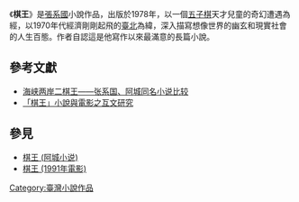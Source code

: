 {{unreferenced|time=2011-09-24T08:36:33+00:00}}
《'''棋王'''》是[[張系國|張系國]]小說作品，出版於1978年，以一個[[五子棋|五子棋]]天才兒童的奇幻遭遇為經，以1970年代經濟剛剛起飛的[[臺北|臺北]]為緯，深入描寫想像世界的幽玄和現實社會的人生百態。作者自認這是他寫作以來最滿意的長篇小說。

==參考文獻==
{{refbegin}}
*[http://www.cqvip.com/qk/85705a/199003/3001363158.html 海峡两岸二棋王——张系国、阿城同名小说比较] {{Wayback|url=http://www.cqvip.com/qk/85705a/199003/3001363158.html |date=20180322202906 }}
*[http://140.127.82.166/handle/987654321/14947 「棋王」小說與電影之互文研究]
{{refend}}

==參見==
*[[棋王_(阿城小说)|棋王 (阿城小说)]]
*[[棋王_(1991年電影)|棋王 (1991年電影)]]

[[Category:臺灣小說作品|Category:臺灣小說作品]]